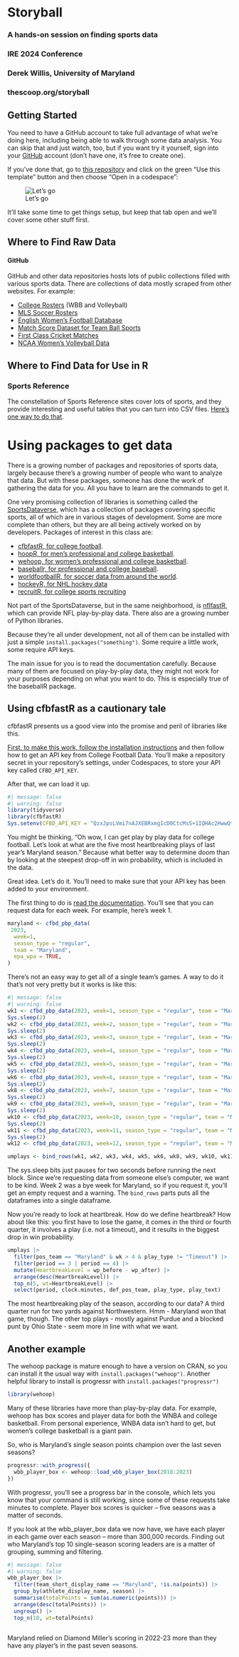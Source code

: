 # Storyball
### A hands-on session on finding sports data
### IRE 2024 Conference
### Derek Willis, University of Maryland
### thescoop.org/storyball

## Getting Started

You need to have a GitHub account to take full advantage of what we're doing here, including being able to walk through some data analysis. You can skip that and just watch, too, but if you want try it yourself, sign into your [GitHub](https://github.com/) account (don't have one, it's free to create one).

If you've done that, go to [this repository](https://github.com/dwillis/storyball) and click on the green "Use this template" button and then choose "Open in a codespace":

![Let's go](images/getting_started.png)

It'll take some time to get things setup, but keep that tab open and we'll cover some other stuff first.

## Where to Find Raw Data

#### GitHub

GitHub and other data repositories hosts lots of public collections filled with various sports data. There are collections of data mostly scraped from other websites. For example:

-   [College Rosters](https://github.com/Sports-Roster-Data/) (WBB and Volleyball)
-   [MLS Soccer Rosters](https://utdata.github.io/mls-roster-profiles/)
-   [English Women's Football Database](https://github.com/probjects/ewf-database)
-   [Match Score Dataset for Team Ball Sports](https://data.mendeley.com/datasets/2pt4vmyf27/2)
-   [First Class Cricket Matches](https://github.com/outside-edge/fairly_random)
-   [NCAA Women's Volleyball Data](https://github.com/dwillis/NCAAWomensVolleyballData)

## Where to Find Data for Use in R

### Sports Reference

The constellation of Sports Reference sites cover lots of sports, and they provide interesting and useful tables that you can turn into CSV files. [Here's one way to do that](sportsref.rmd).

# Using packages to get data

There is a growing number of packages and repositories of sports data, largely because there's a growing number of people who want to analyze that data. But with these packages, someone has done the work of gathering the data for you. All you have to learn are the commands to get it.

One very promising collection of libraries is something called the [SportsDataverse](https://sportsdataverse.org/), which has a collection of packages covering specific sports, all of which are in various stages of development. Some are more complete than others, but they are all being actively worked on by developers. Packages of interest in this class are:

-   [cfbfastR, for college football](https://cfbfastr.sportsdataverse.org/).
-   [hoopR, for men's professional and college basketball](https://hoopr.sportsdataverse.org/).
-   [wehoop, for women's professional and college basketball](https://wehoop.sportsdataverse.org/).
-   [baseballr, for professional and college baseball](https://billpetti.github.io/baseballr/).
-   [worldfootballR, for soccer data from around the world](https://jaseziv.github.io/worldfootballR/).
-   [hockeyR, for NHL hockey data](https://hockeyr.netlify.app/)
-   [recruitR, for college sports recruiting](https://recruitr.sportsdataverse.org/)

Not part of the SportsDataverse, but in the same neighborhood, is [nflfastR](https://www.nflfastr.com/), which can provide NFL play-by-play data. There also are a growing number of Python libraries.

Because they're all under development, not all of them can be installed with just a simple `install.packages("something")`. Some require a little work, some require API keys.

The main issue for you is to read the documentation carefully. Because many of them are focused on play-by-play data, they might not work for your purposes depending on what you want to do. This is especially true of the baseballR package.

## Using cfbfastR as a cautionary tale

cfbfastR presents us a good view into the promise and peril of libraries like this.

[First, to make this work, follow the installation instructions](https://cfbfastr.sportsdataverse.org/) and then follow how to get an API key from College Football Data. You'll make a repository secret in your repository's settings, under Codespaces, to store your API key called `CFBD_API_KEY`.

After that, we can load it up.

```r
#| message: false
#| warning: false
library(tidyverse)
library(cfbfastR)
Sys.setenv(CFBD_API_KEY = "QzxJpsLVmi7nAJXEBRxmgIcD0CtcMsS+1IQHAc2HwwQtW1lyXICPImPKGQvmCjL3")
```

You might be thinking, "Oh wow, I can get play by play data for college football. Let's look at what are the five most heartbreaking plays of last year's Maryland season." Because what better way to determine doom than by looking at the steepest drop-off in win probability, which is included in the data.

Great idea. Let's do it. You'll need to make sure that your API key has been added to your environment.

The first thing to do is [read the documentation](https://cfbfastr.sportsdataverse.org/). You'll see that you can request data for each week. For example, here's week 1.

```r
maryland <- cfbd_pbp_data(
 2023,
  week=1, 
  season_type = "regular",
  team = "Maryland",
  epa_wpa = TRUE,
)
```

There's not an easy way to get all of a single team's games. A way to do it that's not very pretty but it works is like this:

```r
#| message: false
#| warning: false
wk1 <- cfbd_pbp_data(2023, week=1, season_type = "regular", team = "Maryland", epa_wpa = TRUE)
Sys.sleep(2)
wk2 <- cfbd_pbp_data(2023, week=2, season_type = "regular", team = "Maryland", epa_wpa = TRUE)
Sys.sleep(2)
wk3 <- cfbd_pbp_data(2023, week=3, season_type = "regular", team = "Maryland", epa_wpa = TRUE)
Sys.sleep(2)
wk4 <- cfbd_pbp_data(2023, week=4, season_type = "regular", team = "Maryland", epa_wpa = TRUE)
Sys.sleep(2)
wk5 <- cfbd_pbp_data(2023, week=5, season_type = "regular", team = "Maryland", epa_wpa = TRUE)
Sys.sleep(2)
wk6 <- cfbd_pbp_data(2023, week=6, season_type = "regular", team = "Maryland", epa_wpa = TRUE)
Sys.sleep(2)
wk8 <- cfbd_pbp_data(2023, week=7, season_type = "regular", team = "Maryland", epa_wpa = TRUE)
Sys.sleep(2)
wk9 <- cfbd_pbp_data(2023, week=9, season_type = "regular", team = "Maryland", epa_wpa = TRUE)
Sys.sleep(2)
wk10 <- cfbd_pbp_data(2023, week=10, season_type = "regular", team = "Maryland", epa_wpa = TRUE)
Sys.sleep(2)
wk11 <- cfbd_pbp_data(2023, week=11, season_type = "regular", team = "Maryland", epa_wpa = TRUE)
Sys.sleep(2)
wk12 <- cfbd_pbp_data(2023, week=12, season_type = "regular", team = "Maryland", epa_wpa = TRUE)

umplays <- bind_rows(wk1, wk2, wk3, wk4, wk5, wk6, wk8, wk9, wk10, wk11, wk12)
```

The sys.sleep bits just pauses for two seconds before running the next block. Since we're requesting data from someone else's computer, we want to be kind. Week 2 was a bye week for Maryland, so if you request it, you'll get an empty request and a warning. The `bind_rows` parts puts all the dataframes into a single dataframe.

Now you're ready to look at heartbreak. How do we define heartbreak? How about like this: you first have to lose the game, it comes in the third or fourth quarter, it involves a play (i.e. not a timeout), and it results in the biggest drop in win probability.

```r
umplays |> 
  filter(pos_team == "Maryland" & wk > 4 & play_type != "Timeout") |> 
  filter(period == 3 | period == 4) |> 
  mutate(HeartbreakLevel = wp_before - wp_after) |> 
  arrange(desc(HeartbreakLevel)) |> 
  top_n(5, wt=HeartbreakLevel) |>
  select(period, clock.minutes, def_pos_team, play_type, play_text)
```

The most heartbreaking play of the season, according to our data? A third quarter run for two yards against Northwestern. Hmm - Maryland won that game, though. The other top plays - mostly against Purdue and a blocked punt by Ohio State - seem more in line with what we want.

## Another example

The wehoop package is mature enough to have a version on CRAN, so you can install it the usual way with `install.packages("wehoop")`. Another helpful library to install is progressr with `install.packages("progressr")`

```r
library(wehoop)
```

Many of these libraries have more than play-by-play data. For example, wehoop has box scores and player data for both the WNBA and college basketball. From personal experience, WNBA data isn't hard to get, but women's college basketball is a giant pain.

So, who is Maryland's single season points champion over the last seven seasons?

```r
progressr::with_progress({
  wbb_player_box <- wehoop::load_wbb_player_box(2018:2023)
})
```

With progressr, you'll see a progress bar in the console, which lets you know that your command is still working, since some of these requests take minutes to complete. Player box scores is quicker -- five seasons was a matter of seconds.

If you look at the wbb_player_box data we now have, we have each player in each game over each season -- more than 300,000 records. Finding out who Maryland's top 10 single-season scoring leaders are is a matter of grouping, summing and filtering.

```r
#| message: false
#| warning: false
wbb_player_box |> 
  filter(team_short_display_name == "Maryland", !is.na(points)) |> 
  group_by(athlete_display_name, season) |> 
  summarise(totalPoints = sum(as.numeric(points))) |> 
  arrange(desc(totalPoints)) |>
  ungroup() |>
  top_n(10, wt=totalPoints)
  
```

Maryland relied on Diamond Miller's scoring in 2022-23 more than they have any player's in the past seven seasons.
